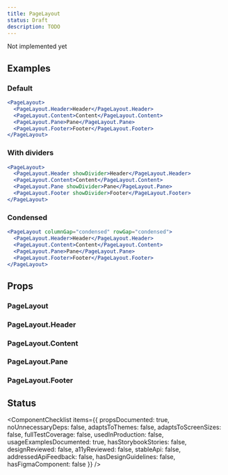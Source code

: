 ```yaml
---
title: PageLayout
status: Draft
description: TODO
---
```


<Note variant="warning">Not implemented yet</Note>

## Examples

### Default

```jsx
<PageLayout>
  <PageLayout.Header>Header</PageLayout.Header>
  <PageLayout.Content>Content</PageLayout.Content>
  <PageLayout.Pane>Pane</PageLayout.Pane>
  <PageLayout.Footer>Footer</PageLayout.Footer>
</PageLayout>
```

### With dividers

```jsx
<PageLayout>
  <PageLayout.Header showDivider>Header</PageLayout.Header>
  <PageLayout.Content>Content</PageLayout.Content>
  <PageLayout.Pane showDivider>Pane</PageLayout.Pane>
  <PageLayout.Footer showDivider>Footer</PageLayout.Footer>
</PageLayout>
```

### Condensed

```jsx
<PageLayout columnGap="condensed" rowGap="condensed">
  <PageLayout.Header>Header</PageLayout.Header>
  <PageLayout.Content>Content</PageLayout.Content>
  <PageLayout.Pane>Pane</PageLayout.Pane>
  <PageLayout.Footer>Footer</PageLayout.Footer>
</PageLayout>
```

## Props

### PageLayout

<!-- TODO: Resoponsive variants -->

<PropsTable>
  <PropsTableRow
    name="containerWidth"
    type={`| 'full'
| 'medium'
| 'large'
| 'xlarge'`}
    defaultValue="'full'"
    description="Define the maximum width of the page container."
  />
  <PropsTableRow
    name="outerSpacing"
    type={`| 'normal'
| 'condensed'`}
    defaultValue="'normal'"
  />
  <PropsTableRow
    name="columnGap"
    type={`| 'normal'
| 'condensed'`}
    defaultValue="'normal'"
  />
  <PropsTableRow
    name="rowGap"
    type={`| 'normal'
| 'condensed'`}
    defaultValue="'normal'"
  />
  <PropsTableSxRow />
</PropsTable>

### PageLayout.Header

<PropsTable>
  <PropsTableRow name="showDivider" type="boolean" defaultValue="false" />
  <PropsTableRow
    name="dividerVariantWhenNarrow"
    type={`| 'inherit'
| 'none'
| 'line'
| 'filled'`}
    defaultValue="'inherit'"
  />
  <PropsTableSxRow />
</PropsTable>

### PageLayout.Content

<PropsTable>
  <PropsTableRow
    name="width"
    type={`| 'full'
| 'medium'
| 'large'
| 'xlarge'`}
    defaultValue="'full'"
    description="Define the maximum width of the content region."
  />
  <PropsTableSxRow />
</PropsTable>

### PageLayout.Pane

<PropsTable>
  <PropsTableRow
    name="position"
    type={`| 'start'
| 'end'`}
    defaultValue="'start'"
  />
  <PropsTableRow
    name="positionWhenNarrow"
    type={`| 'inherit'
| 'start'
| 'end'`}
    defaultValue="'inherit'"
  />
  <PropsTableRow
    name="width"
    type={`| 'small'
| 'medium'
| 'large'`}
    defaultValue="'medium'"
    description="Define the width of the pane."
  />
  <PropsTableRow name="showDivider" type="boolean" defaultValue="false" />
  <PropsTableRow
    name="dividerVariantWhenNarrow"
    type={`| 'inherit'
| 'none'
| 'line'
| 'filled'`}
    defaultValue="'inherit'"
  />
  <PropsTableSxRow />
</PropsTable>

### PageLayout.Footer

<PropsTable>
  <PropsTableRow name="showDivider" type="boolean" defaultValue="false" />
  <PropsTableRow
    name="dividerVariantWhenNarrow"
    type={`| 'inherit'
| 'none'
| 'line'
| 'filled'`}
    defaultValue="'inherit'"
  />
  <PropsTableSxRow />
</PropsTable>

## Status

<ComponentChecklist
  items={{
    propsDocumented: true,
    noUnnecessaryDeps: false,
    adaptsToThemes: false,
    adaptsToScreenSizes: false,
    fullTestCoverage: false,
    usedInProduction: false,
    usageExamplesDocumented: true,
    hasStorybookStories: false,
    designReviewed: false,
    a11yReviewed: false,
    stableApi: false,
    addressedApiFeedback: false,
    hasDesignGuidelines: false,
    hasFigmaComponent: false
  }}
/>
